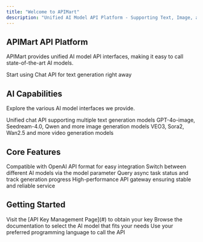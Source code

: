 ```yaml
---
title: "Welcome to APIMart"
description: "Unified AI Model API Platform - Supporting Text, Image, and Video Generation"
---
```


## APIMart API Platform

APIMart provides unified AI model API interfaces, making it easy to call state-of-the-art AI models.

<Card title="Quick Start" icon="rocket" horizontal href="/en/api-reference/texts/general/chat-completions">
  Start using Chat API for text generation right away
</Card>

## AI Capabilities

Explore the various AI model interfaces we provide.

<Columns cols={3}>
  <Card title="Text Generation" icon="message" href="/en/api-reference/texts/general/chat-completions">
    Unified chat API supporting multiple text generation models
  </Card>
  <Card title="Image Generation" icon="image" href="/en/api-reference/images/GPT-4o-image/generation">
    GPT-4o-image, Seedream-4.0, Qwen and more image generation models
  </Card>
  <Card title="Video Generation" icon="video" href="/en/api-reference/videos/veo3/generation">
    VEO3, Sora2, Wan2.5 and more video generation models
  </Card>
</Columns>

## Core Features

<Columns cols={2}>
  <Card title="Unified Interface" icon="plug">
    Compatible with OpenAI API format for easy integration
  </Card>
  <Card title="Multi-Model Support" icon="layers">
    Switch between different AI models via the model parameter
  </Card>
  <Card title="Task Management" icon="list-check" href="/en/api-reference/tasks/status">
    Query async task status and track generation progress
  </Card>
  <Card title="Fast Response" icon="bolt">
    High-performance API gateway ensuring stable and reliable service
  </Card>
</Columns>

## Getting Started

<Steps>
  <Step title="Get API Key">
    Visit the [API Key Management Page](#) to obtain your key
  </Step>
  <Step title="Choose a Model">
    Browse the documentation to select the AI model that fits your needs
  </Step>
  <Step title="Call the API">
    Use your preferred programming language to call the API
  </Step>
</Steps>